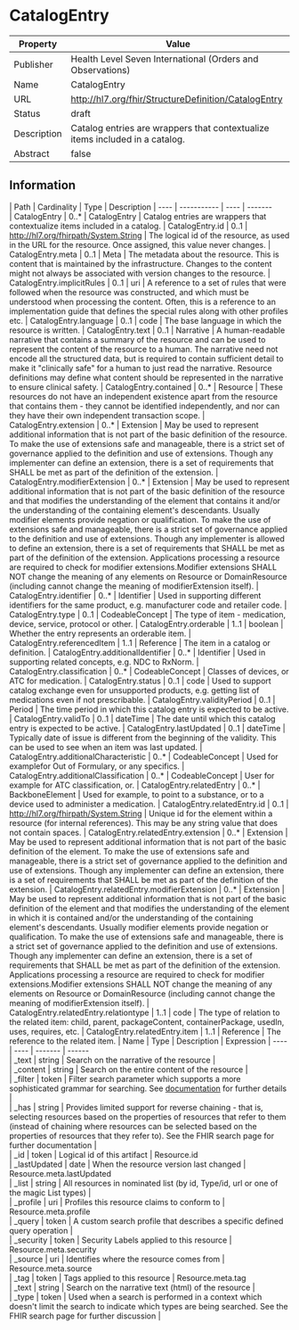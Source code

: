 
  # CatalogEntry

  
|Property|Value|
|---|---|
|Publisher|Health Level Seven International (Orders and Observations)|
|Name|CatalogEntry|
|URL|http://hl7.org/fhir/StructureDefinition/CatalogEntry|
|Status|draft|
|Description|Catalog entries are wrappers that contextualize items included in a catalog.|
|Abstract|false|

  ## Information
  <Tabs> <TabItem value="structure" label="Structure">
   | Path | Cardinality | Type | Description
  | ---- | ----------- | ---- | -------  
 | CatalogEntry | 0..* | CatalogEntry | Catalog entries are wrappers that contextualize items included in a catalog. 
 | CatalogEntry.id | 0..1 | http://hl7.org/fhirpath/System.String | The logical id of the resource, as used in the URL for the resource. Once assigned, this value never changes. 
 | CatalogEntry.meta | 0..1 | Meta | The metadata about the resource. This is content that is maintained by the infrastructure. Changes to the content might not always be associated with version changes to the resource. 
 | CatalogEntry.implicitRules | 0..1 | uri | A reference to a set of rules that were followed when the resource was constructed, and which must be understood when processing the content. Often, this is a reference to an implementation guide that defines the special rules along with other profiles etc. 
 | CatalogEntry.language | 0..1 | code | The base language in which the resource is written. 
 | CatalogEntry.text | 0..1 | Narrative | A human-readable narrative that contains a summary of the resource and can be used to represent the content of the resource to a human. The narrative need not encode all the structured data, but is required to contain sufficient detail to make it "clinically safe" for a human to just read the narrative. Resource definitions may define what content should be represented in the narrative to ensure clinical safety. 
 | CatalogEntry.contained | 0..* | Resource | These resources do not have an independent existence apart from the resource that contains them - they cannot be identified independently, and nor can they have their own independent transaction scope. 
 | CatalogEntry.extension | 0..* | Extension | May be used to represent additional information that is not part of the basic definition of the resource. To make the use of extensions safe and manageable, there is a strict set of governance  applied to the definition and use of extensions. Though any implementer can define an extension, there is a set of requirements that SHALL be met as part of the definition of the extension. 
 | CatalogEntry.modifierExtension | 0..* | Extension | May be used to represent additional information that is not part of the basic definition of the resource and that modifies the understanding of the element that contains it and/or the understanding of the containing element's descendants. Usually modifier elements provide negation or qualification. To make the use of extensions safe and manageable, there is a strict set of governance applied to the definition and use of extensions. Though any implementer is allowed to define an extension, there is a set of requirements that SHALL be met as part of the definition of the extension. Applications processing a resource are required to check for modifier extensions.Modifier extensions SHALL NOT change the meaning of any elements on Resource or DomainResource (including cannot change the meaning of modifierExtension itself). 
 | CatalogEntry.identifier | 0..* | Identifier | Used in supporting different identifiers for the same product, e.g. manufacturer code and retailer code. 
 | CatalogEntry.type | 0..1 | CodeableConcept | The type of item - medication, device, service, protocol or other. 
 | CatalogEntry.orderable | 1..1 | boolean | Whether the entry represents an orderable item. 
 | CatalogEntry.referencedItem | 1..1 | Reference | The item in a catalog or definition. 
 | CatalogEntry.additionalIdentifier | 0..* | Identifier | Used in supporting related concepts, e.g. NDC to RxNorm. 
 | CatalogEntry.classification | 0..* | CodeableConcept | Classes of devices, or ATC for medication. 
 | CatalogEntry.status | 0..1 | code | Used to support catalog exchange even for unsupported products, e.g. getting list of medications even if not prescribable. 
 | CatalogEntry.validityPeriod | 0..1 | Period | The time period in which this catalog entry is expected to be active. 
 | CatalogEntry.validTo | 0..1 | dateTime | The date until which this catalog entry is expected to be active. 
 | CatalogEntry.lastUpdated | 0..1 | dateTime | Typically date of issue is different from the beginning of the validity. This can be used to see when an item was last updated. 
 | CatalogEntry.additionalCharacteristic | 0..* | CodeableConcept | Used for examplefor Out of Formulary, or any specifics. 
 | CatalogEntry.additionalClassification | 0..* | CodeableConcept | User for example for ATC classification, or. 
 | CatalogEntry.relatedEntry | 0..* | BackboneElement | Used for example, to point to a substance, or to a device used to administer a medication. 
 | CatalogEntry.relatedEntry.id | 0..1 | http://hl7.org/fhirpath/System.String | Unique id for the element within a resource (for internal references). This may be any string value that does not contain spaces. 
 | CatalogEntry.relatedEntry.extension | 0..* | Extension | May be used to represent additional information that is not part of the basic definition of the element. To make the use of extensions safe and manageable, there is a strict set of governance  applied to the definition and use of extensions. Though any implementer can define an extension, there is a set of requirements that SHALL be met as part of the definition of the extension. 
 | CatalogEntry.relatedEntry.modifierExtension | 0..* | Extension | May be used to represent additional information that is not part of the basic definition of the element and that modifies the understanding of the element in which it is contained and/or the understanding of the containing element's descendants. Usually modifier elements provide negation or qualification. To make the use of extensions safe and manageable, there is a strict set of governance applied to the definition and use of extensions. Though any implementer can define an extension, there is a set of requirements that SHALL be met as part of the definition of the extension. Applications processing a resource are required to check for modifier extensions.Modifier extensions SHALL NOT change the meaning of any elements on Resource or DomainResource (including cannot change the meaning of modifierExtension itself). 
 | CatalogEntry.relatedEntry.relationtype | 1..1 | code | The type of relation to the related item: child, parent, packageContent, containerPackage, usedIn, uses, requires, etc. 
 | CatalogEntry.relatedEntry.item | 1..1 | Reference | The reference to the related item. 
</TabItem>
 <TabItem value="searchparameter" label="Search Parameters">
   | Name | Type | Description  | Expression 
    | ---- | ---- | ------- | ------  
 | _text | string | Search on the narrative of the resource |   
 | _content | string | Search on the entire content of the resource |   
 | _filter | token | Filter search parameter which supports a more sophisticated grammar for searching. See [documentation](search_filter.html) for further details |   
 | _has | string | Provides limited support for reverse chaining - that is, selecting resources based on the properties of resources that refer to them (instead of chaining where resources can be selected based on the properties of resources that they refer to). See the FHIR search page for further documentation |   
 | _id | token | Logical id of this artifact | Resource.id  
 | _lastUpdated | date | When the resource version last changed | Resource.meta.lastUpdated  
 | _list | string | All resources in nominated list (by id, Type/id, url or one of the magic List types) |   
 | _profile | uri | Profiles this resource claims to conform to | Resource.meta.profile  
 | _query | token | A custom search profile that describes a specific defined query operation |   
 | _security | token | Security Labels applied to this resource | Resource.meta.security  
 | _source | uri | Identifies where the resource comes from | Resource.meta.source  
 | _tag | token | Tags applied to this resource | Resource.meta.tag  
 | _text | string | Search on the narrative text (html) of the resource |   
 | _type | token | Used when a search is performed in a context which doesn't limit the search to indicate which types are being searched. See the FHIR search page for further discussion |   

</TabItem>
</Tabs>